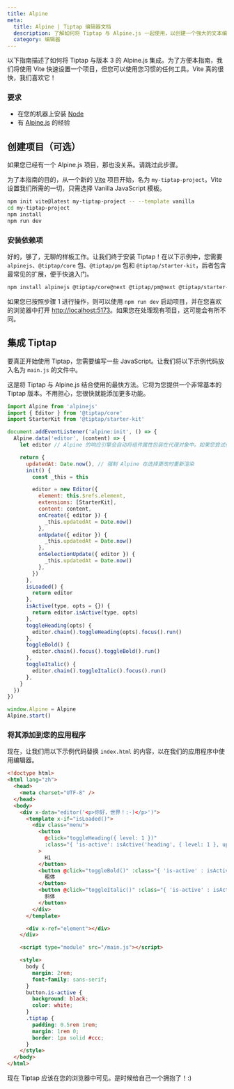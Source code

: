 ```yaml
---
title: Alpine
meta:
  title: Alpine | Tiptap 编辑器文档
  description: 了解如何将 Tiptap 与 Alpine.js 一起使用，以创建一个强大的文本编辑器。按照我们文档中的详细指南进行操作！
  category: 编辑器
---
```


以下指南描述了如何将 Tiptap 与版本 3 的 Alpine.js 集成。为了方便本指南，我们将使用 Vite 快速设置一个项目，但您可以使用您习惯的任何工具。Vite 真的很快，我们喜欢它！

### 要求

- 在您的机器上安装 [Node](https://nodejs.org/en/download/)
- 有 [Alpine.js](https://github.com/alpinejs/alpine) 的经验

## 创建项目（可选）

如果您已经有一个 Alpine.js 项目，那也没关系。请跳过此步骤。

为了本指南的目的，从一个新的 [Vite](https://vitejs.dev/) 项目开始，名为 `my-tiptap-project`。Vite 设置我们所需的一切，只需选择 Vanilla JavaScript 模板。

```bash
npm init vite@latest my-tiptap-project -- --template vanilla
cd my-tiptap-project
npm install
npm run dev
```

### 安装依赖项

好的，够了，无聊的样板工作。让我们终于安装 Tiptap！在以下示例中，您需要 `alpinejs`、`@tiptap/core` 包、`@tiptap/pm` 包和 `@tiptap/starter-kit`，后者包含最常见的扩展，便于快速入门。

```bash
npm install alpinejs @tiptap/core@next @tiptap/pm@next @tiptap/starter-kit@next
```

如果您已按照步骤 1 进行操作，则可以使用 `npm run dev` 启动项目，并在您喜欢的浏览器中打开 [http://localhost:5173](http://localhost:5173)。如果您在处理现有项目，这可能会有所不同。

## 集成 Tiptap

要真正开始使用 Tiptap，您需要编写一些 JavaScript。让我们将以下示例代码放入名为 `main.js` 的文件中。

这是将 Tiptap 与 Alpine.js 结合使用的最快方法。它将为您提供一个非常基本的 Tiptap 版本。不用担心，您很快就能添加更多功能。

```js
import Alpine from 'alpinejs'
import { Editor } from '@tiptap/core'
import StarterKit from '@tiptap/starter-kit'

document.addEventListener('alpine:init', () => {
  Alpine.data('editor', (content) => {
    let editor // Alpine 的响应引擎会自动将组件属性包装在代理对象中。如果您尝试使用代理编辑器实例应用事务，将导致“范围错误：应用不匹配的事务”，因此请确保使用 Alpine.raw() 解包，或简单地避免将编辑器存储为组件属性，如本示例所示。

    return {
      updatedAt: Date.now(), // 强制 Alpine 在选择更改时重新渲染
      init() {
        const _this = this

        editor = new Editor({
          element: this.$refs.element,
          extensions: [StarterKit],
          content: content,
          onCreate({ editor }) {
            _this.updatedAt = Date.now()
          },
          onUpdate({ editor }) {
            _this.updatedAt = Date.now()
          },
          onSelectionUpdate({ editor }) {
            _this.updatedAt = Date.now()
          },
        })
      },
      isLoaded() {
        return editor
      },
      isActive(type, opts = {}) {
        return editor.isActive(type, opts)
      },
      toggleHeading(opts) {
        editor.chain().toggleHeading(opts).focus().run()
      },
      toggleBold() {
        editor.chain().focus().toggleBold().run()
      },
      toggleItalic() {
        editor.chain().toggleItalic().focus().run()
      },
    }
  })
})

window.Alpine = Alpine
Alpine.start()
```

### 将其添加到您的应用程序

现在，让我们用以下示例代码替换 `index.html` 的内容，以在我们的应用程序中使用编辑器。

```html
<!doctype html>
<html lang="zh">
  <head>
    <meta charset="UTF-8" />
  </head>
  <body>
    <div x-data="editor('<p>你好，世界！:-)</p>')">
      <template x-if="isLoaded()">
        <div class="menu">
          <button
            @click="toggleHeading({ level: 1 })"
            :class="{ 'is-active': isActive('heading', { level: 1 }, updatedAt) }"
          >
            H1
          </button>
          <button @click="toggleBold()" :class="{ 'is-active' : isActive('bold', updatedAt) }">
            粗体
          </button>
          <button @click="toggleItalic()" :class="{ 'is-active' : isActive('italic', updatedAt) }">
            斜体
          </button>
        </div>
      </template>

      <div x-ref="element"></div>
    </div>

    <script type="module" src="/main.js"></script>

    <style>
      body {
        margin: 2rem;
        font-family: sans-serif;
      }
      button.is-active {
        background: black;
        color: white;
      }
      .tiptap {
        padding: 0.5rem 1rem;
        margin: 1rem 0;
        border: 1px solid #ccc;
      }
    </style>
  </body>
</html>
```

现在 Tiptap 应该在您的浏览器中可见。是时候给自己一个拥抱了！:)